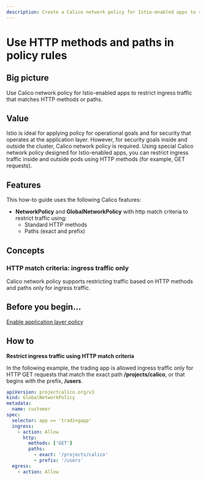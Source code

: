```yaml
---
description: Create a Calico network policy for Istio-enabled apps to restrict ingress traffic matching HTTP methods or paths.
---
```


# Use HTTP methods and paths in policy rules

## Big picture

Use Calico network policy for Istio-enabled apps to restrict ingress traffic that matches HTTP methods or paths.

## Value

Istio is ideal for applying policy for operational goals and for security that operates at the application layer. However, for security goals inside and outside the cluster, Calico network policy is required. Using special Calico network policy designed for Istio-enabled apps, you can restrict ingress traffic inside and outside pods using HTTP methods (for example, GET requests).

## Features

This how-to guide uses the following Calico features:

- **NetworkPolicy** and **GlobalNetworkPolicy** with http match criteria to restrict traffic using:
  - Standard HTTP methods
  - Paths (exact and prefix)

## Concepts

### HTTP match criteria: ingress traffic only

Calico network policy supports restricting traffic based on HTTP methods and paths only for ingress traffic.

## Before you begin...

[Enable application layer policy](app-layer-policy.mdx)

## How to

**Restrict ingress traffic using HTTP match criteria**

In the following example, the trading app is allowed ingress traffic only for HTTP GET requests that match the exact path **/projects/calico**, or that begins with the prefix, **/users**.

```yaml
apiVersion: projectcalico.org/v3
kind: GlobalNetworkPolicy
metadata:
  name: customer
spec:
  selector: app == 'tradingapp'
  ingress:
    - action: Allow
      http:
        methods: ['GET']
        paths:
          - exact: '/projects/calico'
          - prefix: '/users'
  egress:
    - action: Allow
```
